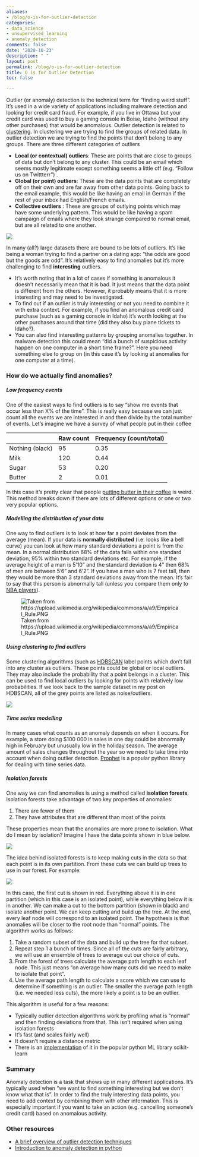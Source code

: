 ```yaml
---
aliases:
- /blog/o-is-for-outlier-detection
categories:
- data_science
- unsupervised_learning
- anomaly_detection
comments: false
date: '2020-10-23'
description: " "
layout: post
permalink: /blog/o-is-for-outlier-detection
title: O is for Outlier Detection
toc: false

---
```


Outlier (or anomaly) detection is the technical term for “finding weird stuff”. It’s used in a wide variety of applications including malware detection and looking for credit card fraud. For example, if you live in Ottawa but your credit card was used to buy a gaming console in Boise, Idaho (without any other purchases) that would be anomalous. Outlier detection is related to [clustering](../2020-03-01-c-is-for-clustering/index.qmd). In clustering we are trying to find the groups of related data. In outlier detection we are trying to find the points that don’t belong to any groups. There are three different categories of outliers

* **Local (or contextual) outliers**: These are points that are close to groups of data but don’t belong to any cluster. This could be an email which seems mostly legitimate except something seems a little off (e.g. “Follow us on Twittterr”) .
* **Global (or point) outliers**: These are the data points that are completely off on their own and are far away from other data points. Going back to the email example, this would be like having an email in German if the rest of your inbox had English/French emails.
* **Collective outliers** : These are groups of outlying points which may have some underlying pattern. This would be like having a spam campaign of emails where they look strange compared to normal email, but are all related to one another.

![](outlier_data.png)


In many (all?) large datasets there are bound to be lots of outliers. It’s like being a woman trying to find a partner on a dating app: “the odds are good but the goods are odd”. It’s relatively easy to find anomalies but it’s more challenging to find **interesting** outliers.

* It’s worth noting that in a lot of cases if something is anomalous it doesn’t necessarily mean that it is bad. It just means that the data point is different from the others. However, it probably means that it is more interesting and may need to be investigated.
* To find out if an outlier is truly interesting or not you need to combine it with extra context. For example, if you find an anomalous credit card purchase (such as a gaming console in Idaho) it’s worth looking at the other purchases around that time (did they also buy plane tickets to Idaho?).
* You can also find interesting patterns by grouping anomalies together. In malware detection this could mean “did a bunch of suspicious activity happen on one computer in a short time frame?”. Here you need something else to group on (in this case it’s by looking at anomalies for one computer at a time).

### How do we actually find anomalies?

##### Low frequency events

One of the easiest ways to find outliers is to say “show me events that occur less than X% of the time”. This is really easy because we can just count all the events we are interested in and then divide by the total number of events. Let’s imagine we have a survey of what people put in their coffee

| | Raw count | Frequency (count/total) |
|-|-----------|-------------------------|
| Nothing (black) | 95 | 0.35 |
| Milk | 120 | 0.44 |
| Sugar | 53 | 0.20 |
| Butter | 2 | 0.01 |

In this case it’s pretty clear that people [putting butter in their coffee](https://www.nytimes.com/2014/12/14/style/the-cult-of-the-bulletproof-coffee-diet.html) is weird. This method breaks down if there are lots of different options or one or two very popular options.

##### Modelling the distribution of your data

One way to find outliers is to look at how far a point deviates from the average (mean). If your data is **normally distributed** (i.e. looks like a bell curve) you can look at how many standard deviations a point is from the mean. In a normal distribution 68% of the data falls within one standard deviation, 95% within two standard deviations etc. For example, if the average height of a man is 5’10” and the standard deviation is 4” then 68% of men are between 5’6” and 6’2”. If you have a man who is 7 feet tall, then they would be more than 3 standard deviations away from the mean. It’s fair to say that this person is abnormally tall (unless you compare them only to [NBA players](https://www.youtube.com/watch?v=88w_cA1QyeQ)). 

![Taken from https://upload.wikimedia.org/wikipedia/commons/a/a9/Empirical_Rule.PNG](normal_distribution.png)

##### Using clustering to find outliers

Some clustering algorithms (such as [HDBSCAN](../2020-07-01-h-is-for-hdbscan/index.qmd) label points which don’t fall into any cluster as outliers. These points could be global or local outliers. They may also include the probability that a point belongs in a cluster. This can be used to find local outliers by looking for points with relatively low probabilities. If we look back to the sample dataset in my post on HDBSCAN, all of the grey points are listed as noise/outliers.

![](sample_data_clustered.png)

##### Time series modelling

In many cases what counts as an anomaly depends on when it occurs. For example, a store doing $100 000 in sales in one day could be abnormally high in February but unusually low in the holiday season. The average amount of sales changes throughout the year so we need to take time into account when doing outlier detection. [Prophet](https://facebook.github.io/prophet/) is a popular python library for dealing with time series data.

##### Isolation forests

One way we can find anomalies is using a method called **isolation forests**.  Isolation forests take advantage of two key properties of anomalies:

1.  There are fewer of them
2.  They have attributes that are different than most of the points

These properties mean that the anomalies are more prone to isolation. What do I mean by isolation? Imagine I have the data points shown in blue below.

![](isolated_forest_points_no_cuts.png)

The idea behind isolated forests is to keep making cuts in the data so that each point is in its own partition. From these cuts we can build up trees to use in our forest. For example:

![](isolated_forest_points.png)

In this case, the first cut is shown in red. Everything above it is in one partition (which in this case is an isolated point), while everything below it is in another. We can make a cut to the bottom partition (shown in black) and isolate another point. We can keep cutting and build up the tree. At the end, every leaf node will correspond to an isolated point. The hypothesis is that anomalies will be closer to the root node than "normal" points. The algorithm works as follows:

1.  Take a random subset of the data and build up the tree for that subset.
2.  Repeat step 1 a bunch of times. Since all of the cuts are fairly arbitrary, we will use an ensemble of trees to average out our choice of cuts.
3.  From the forest of trees calculate the average path length to each leaf node. This just means “on average how many cuts did we need to make to isolate that point”.
4.  Use the average path length to calculate a score which we can use to determine if something is an outlier. The smaller the average path length (i.e. we needed less cuts), the more likely a point is to be an outlier.

This algorithm is useful for a few reasons:

* Typically outlier detection algorithms work by profiling what is "normal" and then finding deviations from that. This isn’t required when using isolation forests
* It’s fast (and scales fairly well)
* It doesn’t require a distance metric
* There is an [implementation](https://scikit-learn.org/stable/modules/generated/sklearn.ensemble.IsolationForest.html) of it in the popular python ML library scikit-learn

### Summary

Anomaly detection is a task that shows up in many different applications. It’s typically used when “we want to find something interesting but we don’t know what that is”. In order to find the truly interesting data points, you need to add context by combining them with other information. This is especially important if you want to take an action (e.g. cancelling someone’s credit card) based on anomalous activity.

### Other resources

* [A brief overview of outlier detection techniques](https://towardsdatascience.com/a-brief-overview-of-outlier-detection-techniques-1e0b2c19e561)
* [Introduction to anomaly detection in python](https://blog.floydhub.com/introduction-to-anomaly-detection-in-python/)






